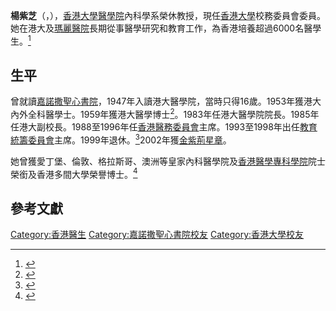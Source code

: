 '''楊紫芝'''{{大紫荊}}{{GBSHK}}{{CBE}}{{JP}}（{{lang-en|Rosie Young Tse-tse}}，{{bd|1931年}}），[[香港大學醫學院|香港大學醫學院]]內科學系榮休教授，現任[[香港大學|香港大學]]校務委員會委員。她在港大及[[瑪麗醫院|瑪麗醫院]]長期從事醫學研究和教育工作，為香港培養超過6000名醫學生。<ref>{{Cite web |url=http://stu.hksyu.edu/~newsletter/?p=2325 |title=楊紫芝教授贊辭 |access-date=2017-04-08 |archive-date=2020-09-27 |archive-url=https://web.archive.org/web/20200927055043/http://stu.hksyu.edu/~newsletter/?p=2325 |dead-url=no }}</ref>

==生平==
曾就讀[[嘉諾撒聖心書院|嘉諾撒聖心書院]]，1947年入讀港大醫學院，當時只得16歲。1953年獲港大內外全科醫學士。1959年獲港大醫學博士<ref>{{cite news |title=港大畢業生名單 |url=https://mmis.hkpl.gov.hk/coverpage/-/coverpage/view?_coverpage_WAR_mmisportalportlet_hsf=%E7%95%A2%E6%A5%AD%E7%A6%AE&p_r_p_-1078056564_c=QF757YsWv5%2F5mNaCwDogf5kN2dfUa8cM&_coverpage_WAR_mmisportalportlet_o=30&_coverpage_WAR_mmisportalportlet_actual_q=%28%20verbatim_dc.collection%3A%28%22Old%5C%20HK%5C%20Newspapers%22%29%20%29%20AND+%28%20%28%20allTermsMandatory%3A%28true%29%20OR+all_dc.title%3A%28%E7%95%A2%E6%A5%AD%E7%A6%AE%29%20OR+all_dc.creator%3A%28%E7%95%A2%E6%A5%AD%E7%A6%AE%29%20OR+all_dc.contributor%3A%28%E7%95%A2%E6%A5%AD%E7%A6%AE%29%20OR+all_dc.subject%3A%28%E7%95%A2%E6%A5%AD%E7%A6%AE%29%20OR+fulltext%3A%28%E7%95%A2%E6%A5%AD%E7%A6%AE%29%20OR+all_dc.description%3A%28%E7%95%A2%E6%A5%AD%E7%A6%AE%29%20%29%20%29&_coverpage_WAR_mmisportalportlet_sort_field=dc.publicationdate_bsort&_coverpage_WAR_mmisportalportlet_sort_order=desc&_coverpage_WAR_mmisportalportlet_filter=dc.publicationdate_dt%3A%5B1950-01-01T00%3A00%3A00Z+TO+1959-12-31T15%3A59%3A59Z%5D |page=5 |language= |publisher=香港工商日報 | date=1959-11-19 |accessdate=2022-04-30 |quote= }}</ref>。1983年任港大醫學院院長。1985年任港大副校長。1988至1996年任[[香港醫務委員會|香港醫務委員會]]主席。1993至1998年出任[[教育統籌委員會|教育統籌委員會]]主席。1999年退休。<ref>{{Cite web |url=http://hk.apple.nextmedia.com/news/art/20130602/18280234 |title=楊紫芝漫遊港大70年 |access-date=2017-04-08 |archive-date=2017-05-03 |archive-url=https://web.archive.org/web/20170503101313/http://hk.apple.nextmedia.com/news/art/20130602/18280234 |dead-url=no }}</ref>2002年獲[[金紫荊星章|金紫荊星章]]。

她曾獲愛丁堡、倫敦、格拉斯哥、澳洲等皇家內科醫學院及[[香港醫學專科學院|香港醫學專科學院]]院士榮銜及香港多間大學榮譽博士。<ref>{{Cite web |url=https://www.cityu.edu.hk/cityu/about/honorary/doc/Young_ch.pdf |title=榮譽理學博士楊紫芝教授 |access-date=2017-04-08 |archive-url=https://web.archive.org/web/20070117035108/http://www.cityu.edu.hk/cityu/about/honorary/doc/Young_ch.pdf |archive-date=2007-01-17 |dead-url=yes }}</ref>

{{大紫荊勳章}}

==參考文獻==
{{reflist}}

[[Category:香港醫生|Category:香港醫生]]
[[Category:嘉諾撒聖心書院校友|Category:嘉諾撒聖心書院校友]]
[[Category:香港大學校友|Category:香港大學校友]]